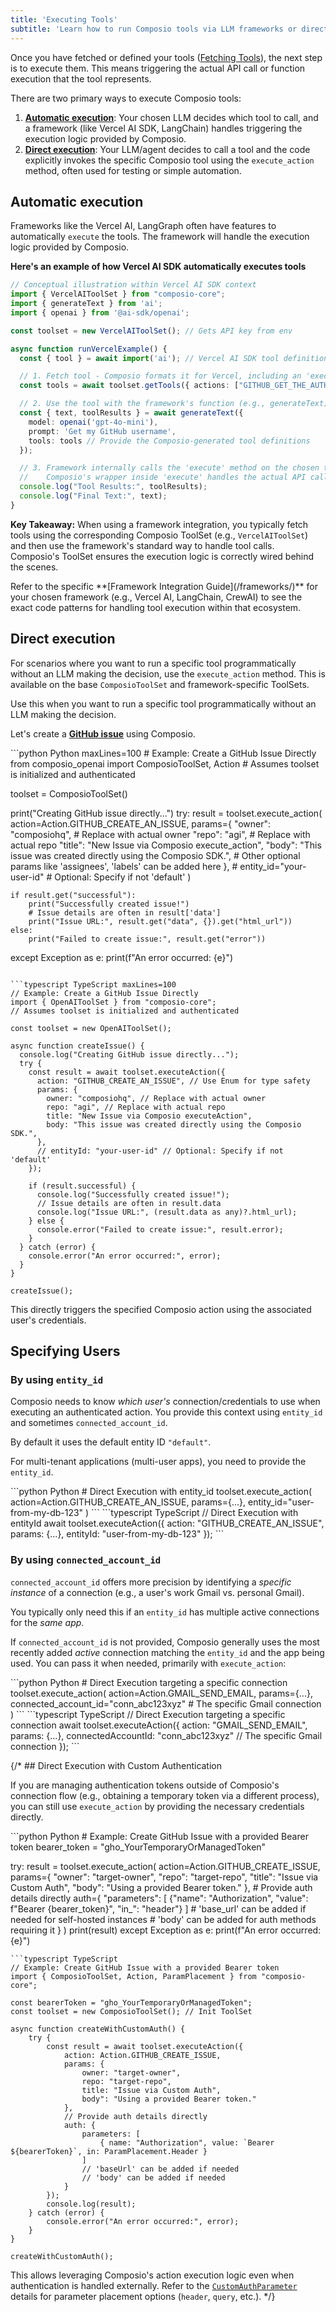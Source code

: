 ```yaml
---
title: 'Executing Tools'
subtitle: 'Learn how to run Composio tools via LLM frameworks or directly from your code'
---
```


Once you have fetched or defined your tools ([Fetching Tools](/tool-calling/fetching-tools)), the next step is to execute them. This means triggering the actual API call or function execution that the tool represents.

There are two primary ways to execute Composio tools:

1. **[Automatic execution](#automatic-execution)**: Your chosen LLM decides which tool to call, and a framework (like Vercel AI SDK, LangChain) handles triggering the execution logic provided by Composio.
2. **[Direct execution](#direct-execution)**: Your LLM/agent decides to call a tool and the code explicitly invokes the specific Composio tool using the `execute_action` method, often used for testing or simple automation.

## Automatic execution
Frameworks like the Vercel AI, LangGraph often have features to automatically `execute` the tools. The framework will handle the execution logic provided by Composio.

**Here's an example of how Vercel AI SDK automatically executes tools**

```typescript Vercel AI SDK maxLines=100
// Conceptual illustration within Vercel AI SDK context
import { VercelAIToolSet } from "composio-core";
import { generateText } from 'ai';
import { openai } from '@ai-sdk/openai';

const toolset = new VercelAIToolSet(); // Gets API key from env

async function runVercelExample() {
  const { tool } = await import('ai'); // Vercel AI SDK tool definition type

  // 1. Fetch tool - Composio formats it for Vercel, including an 'execute' function
  const tools = await toolset.getTools({ actions: ["GITHUB_GET_THE_AUTHENTICATED_USER"] });

  // 2. Use the tool with the framework's function (e.g., generateText)
  const { text, toolResults } = await generateText({
    model: openai('gpt-4o-mini'),
    prompt: 'Get my GitHub username',
    tools: tools // Provide the Composio-generated tool definitions
  });

  // 3. Framework internally calls the 'execute' method on the chosen tool.
  //    Composio's wrapper inside 'execute' handles the actual API call.
  console.log("Tool Results:", toolResults);
  console.log("Final Text:", text);
}
```

**Key Takeaway:** When using a framework integration, you typically fetch tools using the corresponding Composio ToolSet (e.g., `VercelAIToolSet`) and then use the framework's standard way to handle tool calls. Composio's ToolSet ensures the execution logic is correctly wired behind the scenes.

<Tip>
Refer to the specific **[Framework Integration Guide](/frameworks/)** for your chosen framework (e.g., Vercel AI, LangChain, CrewAI) to see the exact code patterns for handling tool execution within that ecosystem.
</Tip>

## Direct execution

For scenarios where you want to run a specific tool programmatically without an LLM making the decision, use the `execute_action` method. This is available on the base `ComposioToolSet` and framework-specific ToolSets.

<Note>Use this when you want to run a specific tool programmatically without an LLM making the decision.</Note>

Let's create a **[GitHub issue](/tools/github#github_create_an_issue)** using Composio.

<CodeGroup>
```python Python maxLines=100
# Example: Create a GitHub Issue Directly
from composio_openai import ComposioToolSet, Action
# Assumes toolset is initialized and authenticated

toolset = ComposioToolSet()

print("Creating GitHub issue directly...")
try:
    result = toolset.execute_action(
        action=Action.GITHUB_CREATE_AN_ISSUE,
        params={
            "owner": "composiohq",  # Replace with actual owner
            "repo": "agi",  # Replace with actual repo
            "title": "New Issue via Composio execute_action",
            "body": "This issue was created directly using the Composio SDK.",
            # Other optional params like 'assignees', 'labels' can be added here
        },
        # entity_id="your-user-id" # Optional: Specify if not 'default'
    )

    if result.get("successful"):
        print("Successfully created issue!")
        # Issue details are often in result['data']
        print("Issue URL:", result.get("data", {}).get("html_url"))
    else:
        print("Failed to create issue:", result.get("error"))

except Exception as e:
    print(f"An error occurred: {e}")
```

```typescript TypeScript maxLines=100
// Example: Create a GitHub Issue Directly
import { OpenAIToolSet } from "composio-core";
// Assumes toolset is initialized and authenticated

const toolset = new OpenAIToolSet();

async function createIssue() {
  console.log("Creating GitHub issue directly...");
  try {
    const result = await toolset.executeAction({
      action: "GITHUB_CREATE_AN_ISSUE", // Use Enum for type safety
      params: {
        owner: "composiohq", // Replace with actual owner
        repo: "agi", // Replace with actual repo
        title: "New Issue via Composio executeAction",
        body: "This issue was created directly using the Composio SDK.",
      },
      // entityId: "your-user-id" // Optional: Specify if not 'default'
    });

    if (result.successful) {
      console.log("Successfully created issue!");
      // Issue details are often in result.data
      console.log("Issue URL:", (result.data as any)?.html_url);
    } else {
      console.error("Failed to create issue:", result.error);
    }
  } catch (error) {
    console.error("An error occurred:", error);
  }
}

createIssue();

```
</CodeGroup>

This directly triggers the specified Composio action using the associated user's credentials.

## Specifying Users

### By using `entity_id`

Composio needs to know *which user's* connection/credentials to use when executing an authenticated action. You provide this context using `entity_id` and sometimes `connected_account_id`.

By default it uses the default entity ID `"default"`.

For multi-tenant applications (multi-user apps), you need to provide the `entity_id`.

<CodeGroup>
```python Python
# Direct Execution with entity_id
toolset.execute_action(
    action=Action.GITHUB_CREATE_AN_ISSUE,
    params={...},
    entity_id="user-from-my-db-123"
)
```
```typescript TypeScript
// Direct Execution with entityId
await toolset.executeAction({
    action: "GITHUB_CREATE_AN_ISSUE",
    params: {...},
    entityId: "user-from-my-db-123"
});
```
</CodeGroup>

### By using `connected_account_id`

`connected_account_id` offers more precision by identifying a *specific instance* of a connection (e.g., a user's work Gmail vs. personal Gmail). 

You typically only need this if an `entity_id` has multiple active connections for the *same app*.

If `connected_account_id` is not provided, Composio generally uses the most recently added *active* connection matching the `entity_id` and the app being used. You can pass it when needed, primarily with `execute_action`:

<CodeGroup>
```python Python
# Direct Execution targeting a specific connection
toolset.execute_action(
    action=Action.GMAIL_SEND_EMAIL,
    params={...},
    connected_account_id="conn_abc123xyz" # The specific Gmail connection
)
```
```typescript TypeScript
// Direct Execution targeting a specific connection
await toolset.executeAction({
    action: "GMAIL_SEND_EMAIL",
    params: {...},
    connectedAccountId: "conn_abc123xyz" // The specific Gmail connection
});
```
</CodeGroup>


{/* ## Direct Execution with Custom Authentication

If you are managing authentication tokens outside of Composio's connection flow (e.g., obtaining a temporary token via a different process), you can still use `execute_action` by providing the necessary credentials directly.

<CodeGroup>
```python Python
# Example: Create GitHub Issue with a provided Bearer token
bearer_token = "gho_YourTemporaryOrManagedToken"

try:
    result = toolset.execute_action(
        action=Action.GITHUB_CREATE_ISSUE,
        params={
            "owner": "target-owner",
            "repo": "target-repo",
            "title": "Issue via Custom Auth",
            "body": "Using a provided Bearer token."
        },
        # Provide auth details directly
        auth={
            "parameters": [
                {"name": "Authorization", "value": f"Bearer {bearer_token}", "in_": "header"}
            ]
            # 'base_url' can be added if needed for self-hosted instances
            # 'body' can be added for auth methods requiring it
        }
    )
    print(result)
except Exception as e:
    print(f"An error occurred: {e}")
```
```typescript TypeScript
// Example: Create GitHub Issue with a provided Bearer token
import { ComposioToolSet, Action, ParamPlacement } from "composio-core";

const bearerToken = "gho_YourTemporaryOrManagedToken";
const toolset = new ComposioToolSet(); // Init ToolSet

async function createWithCustomAuth() {
    try {
        const result = await toolset.executeAction({
            action: Action.GITHUB_CREATE_ISSUE,
            params: {
                owner: "target-owner",
                repo: "target-repo",
                title: "Issue via Custom Auth",
                body": "Using a provided Bearer token."
            },
            // Provide auth details directly
            auth: {
                parameters: [
                    { name: "Authorization", value: `Bearer ${bearerToken}`, in: ParamPlacement.Header }
                ]
                // 'baseUrl' can be added if needed
                // 'body' can be added if needed
            }
        });
        console.log(result);
    } catch (error) {
        console.error("An error occurred:", error);
    }
}

createWithCustomAuth();
```
</CodeGroup>

This allows leveraging Composio's action execution logic even when authentication is handled externally. Refer to the [`CustomAuthParameter`](/sdk-reference/python/client/collections/CustomAuthParameter) details for parameter placement options (`header`, `query`, etc.). */}
